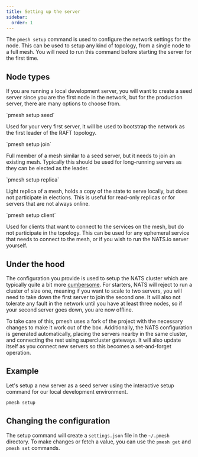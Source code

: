 ```yaml
---
title: Setting up the server
sidebar:
  order: 1
---
```


The `pmesh setup` command is used to configure the network settings for the node. This can be used to setup any kind of topology, from a single node to a full mesh. You will need to run this command before starting the server for the first time.

## Node types

If you are running a local development server, you will want to create a seed server since you are the first node in the network, but for the production server, there are many options to choose from.


<CardGrid>
	<Card title="Seed server" icon="star">
		`pmesh setup seed`
		<p>
			Used for your very first server, it will be used to bootstrap the network as the first leader of the RAFT
			topology.
		</p>
	</Card>
	<Card title="Full node" icon="moon">
		`pmesh setup join`
		<p>
			Full member of a mesh similar to a seed server, but it needs to join an existing mesh. Typically this should be
			used for long-running servers as they can be elected as the leader.
		</p>
	</Card>
	<Card title="Light replica" icon="sun">
		`pmesh setup replica`
		<p>
			Light replica of a mesh, holds a copy of the state to serve locally, but does not participate in elections. This
			is useful for read-only replicas or for servers that are not always online.
		</p>
	</Card>
	<Card title="Client" icon="laptop">
		`pmesh setup client`
		<p>
			Used for clients that want to connect to the services on the mesh, but do not participate in the topology. This
			can be used for any ephemeral service that needs to connect to the mesh, or if you wish to run the NATS.io server
			yourself.
		</p>
	</Card>
</CardGrid>

## Under the hood

The configuration you provide is used to setup the NATS cluster which are typically quite a bit more [cumbersome](https://docs.nats.io/running-a-nats-service/configuration/clustering/jetstream_clustering).
For starters, NATS will reject to run a cluster of size one, meaning if you want to scale to two servers, you will need to take down the first server to join the second one.
It will also not tolerate any fault in the network until you have at least three nodes, so if your second server goes down, you are now offline.

To take care of this, pmesh uses a fork of the project with the necessary changes to make it work out of the box.
Additionally, the NATS configuration is generated automatically, placing the servers nearby in the same cluster, and connecting the rest using supercluster gateways.
It will also update itself as you connect new servers so this becomes a set-and-forget operation.

## Example

Let's setup a new server as a seed server using the interactive setup command for our local development environment.

```sh
pmesh setup
```

<script
	async
	id="asciicast-qau2x9feP5IL6zjuXUI9eHUke"
	src="https://asciinema.org/a/qau2x9feP5IL6zjuXUI9eHUke.js"
></script>

## Changing the configuration

The setup command will create a `settings.json` file in the `~/.pmesh` directory. To make changes or fetch a value, you can use the `pmesh get` and `pmesh set` commands.
